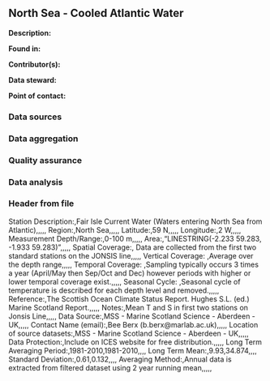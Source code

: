 ## North Sea - Cooled Atlantic Water

**Description:** 


**Found in:**

**Contributor(s):**

**Data steward:**

**Point of contact:**

### Data sources

### Data aggregation

### Quality assurance

### Data analysis

### Header from file
Station Description:,Fair Isle Current Water (Waters entering North Sea from Atlantic),,,,,
Region:,North Sea,,,,,
Latitude:,59 N,,,,,
Longitude:,2 W,,,,,
Measurement Depth/Range:,0-100 m,,,,,
Area:,"LINESTRING(-2.233 59.283, -1.933 59.283)",,,,,
Spatial Coverage:, Data are collected from the first two standard stations on the JONSIS line,,,,,
Vertical Coverage: ,Average over the depth range,,,,,
Temporal Coverage: ,Sampling typically occurs 3 times a year  (April/May then  Sep/Oct and Dec) however periods with higher or lower temporal coverage exist.,,,,,
Seasonal Cycle: ,Seasonal cycle of temperature is described for each depth level and removed.,,,,,
Reference:,The Scottish Ocean Climate Status Report. Hughes S.L. (ed.) Marine Scotland Report.,,,,,
Notes:,Mean T and S in first two stations on Jonsis Line,,,,,
Data Source:,MSS - Marine Scotland Science - Aberdeen - UK,,,,,
Contact Name (email):,Bee Berx (b.berx@marlab.ac.uk),,,,,
Location of source datasets:,MSS - Marine Scotland Science - Aberdeen - UK,,,,,
Data Protection:,Include on ICES website for free distribution.,,,,,
Long Term Averaging Period:,1981-2010,1981-2010,,,,
Long Term Mean:,9.93,34.874,,,,
Standard Deviation:,0.61,0.132,,,,
Averaging Method:,Annual data is extracted from filtered dataset using 2 year running mean,,,,,
